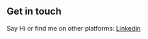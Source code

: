 ## Get in touch

Say Hi or find me on other platforms: [Linkedin](https://www.linkedin.com/in/vikas-raghav-82a77214b/)